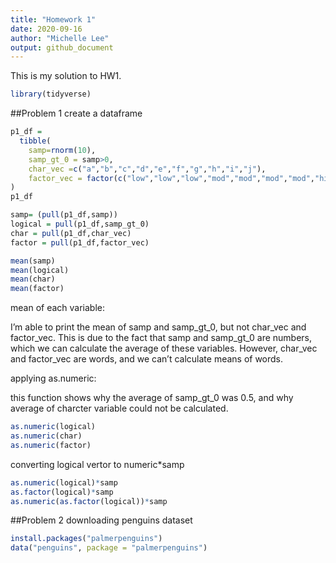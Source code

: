 ```yaml
---
title: "Homework 1"
date: 2020-09-16
author: "Michelle Lee"
output: github_document
---
```


This is my solution to HW1.

```r
library(tidyverse)
```

##Problem 1
create a dataframe
```r
p1_df = 
  tibble(
    samp=rnorm(10),
    samp_gt_0 = samp>0,
    char_vec =c("a","b","c","d","e","f","g","h","i","j"), 
    factor_vec = factor(c("low","low","low","mod","mod","mod","mod","high","high","high"))
)
p1_df
```

```r
samp= (pull(p1_df,samp))
logical = pull(p1_df,samp_gt_0)
char = pull(p1_df,char_vec)
factor = pull(p1_df,factor_vec)

mean(samp)
mean(logical)
mean(char)
mean(factor)
```

mean of each variable: 

I'm able to print the mean of samp and samp_gt_0, but not char_vec and factor_vec. This is due to the fact that samp and samp_gt_0 are numbers, which we can calculate the average of these variables. However, char_vec and factor_vec are words, and we can't calculate means of words.

applying as.numeric:

this function shows why the average of samp_gt_0 was 0.5, and why average of charcter variable could not be calculated. 
```r
as.numeric(logical)
as.numeric(char)
as.numeric(factor)
```
converting logical vertor to numeric*samp

```r
as.numeric(logical)*samp
as.factor(logical)*samp
as.numeric(as.factor(logical))*samp
```

##Problem 2
downloading penguins dataset
```r
install.packages("palmerpenguins")
data("penguins", package = "palmerpenguins")

```
